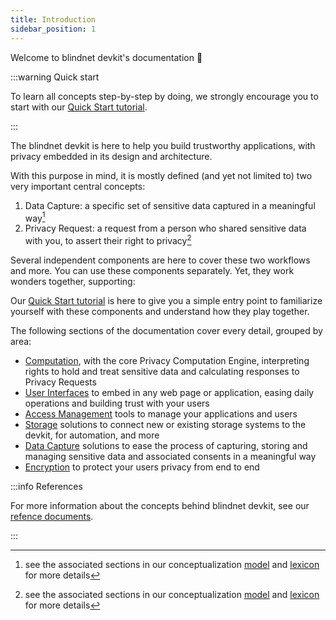 ```yaml
---
title: Introduction
sidebar_position: 1
---
```


Welcome to blindnet devkit's documentation :wave:

:::warning Quick start

To learn all concepts step-by-step by doing, we strongly encourage you to start with our [Quick Start tutorial](./tutorial).

:::

The blindnet devkit is here to help you build trustworthy applications, with privacy embedded in its design and architecture.

With this purpose in mind, it is mostly defined (and yet not limited to) two very important central concepts:

1. Data Capture: a specific set of sensitive data captured in a meaningful way[^1]
2. Privacy Request: a request from a person who shared sensitive data with you, to assert their right to privacy[^2]

Several independent components are here to cover these two workflows and more.
You can use these components separately. Yet, they work wonders together, supporting:

<DevkitFeaturesList />

Our [Quick Start tutorial](./tutorial) is here to give you a simple entry point to familiarize yourself with these components and understand how they play together.

The following sections of the documentation cover every detail, grouped by area:

- [Computation](./computation), with the core Privacy Computation Engine, interpreting rights to hold and treat sensitive data and calculating responses to Privacy Requests
- [User Interfaces](./interfaces) to embed in any web page or application, easing daily operations and building trust with your users
- [Access Management](./access-management) tools to manage your applications and users
- [Storage](./storage) solutions to connect new or existing storage systems to the devkit, for automation, and more
- [Data Capture](./data-capture) solutions to ease the process of capturing, storing and managing sensitive data and associated consents in a meaningful way
- [Encryption](./encryption) to protect your users privacy from end to end

:::info References

For more information about the concepts behind blindnet devkit, see our [refence documents](./references).

:::

[^1]: see the associated sections in our conceptualization [model](/docs/references/high-level-conceptualization#the-main-concept---data-capture) and [lexicon](/docs/references/lexicon#data-capture) for more details
[^2]: see the associated sections in our conceptualization [model](http://localhost:3000/docs/references/high-level-conceptualization#data-capture--privacy-requests) and [lexicon](http://localhost:3000/docs/references/lexicon#privacy-request) for more details